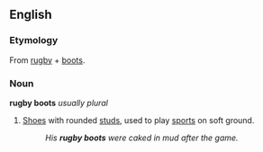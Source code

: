 ==English==

===Etymology===
From [[rugby]] + [[boots]].

===Noun===
'''rugby boots''' ''usually plural''

# {{UK|Canada}} [[shoe|Shoes]] with rounded [[stud]]s, used to play [[sport]]s on soft ground.
#: ''His '''rugby boots''' were caked in mud after the game.''